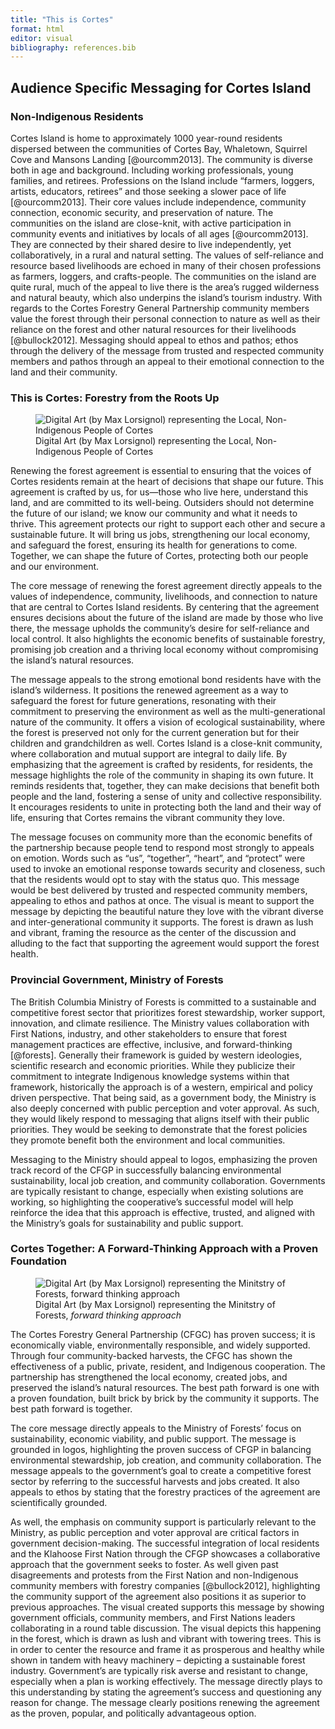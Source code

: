 ```yaml
---
title: "This is Cortes"
format: html
editor: visual
bibliography: references.bib
---
```


## Audience Specific Messaging for Cortes Island

### Non-Indigenous Residents

Cortes Island is home to approximately 1000 year-round residents dispersed between the communities of Cortes Bay, Whaletown, Squirrel Cove and Mansons Landing [@ourcomm2013]. The community is diverse both in age and background. Including working professionals, young families, and retirees. Professions on the Island include “farmers, loggers, artists, educators, retirees” and those seeking a slower pace of life [@ourcomm2013]. Their core values include independence, community connection, economic security, and preservation of nature. The communities on the island are close-knit, with active participation in community events and initiatives by locals of all ages [@ourcomm2013]. They are connected by their shared desire to live independently, yet collaboratively, in a rural and natural setting. The values of self-reliance and resource based livelihoods are echoed in many of their chosen professions as farmers, loggers, and crafts-people. The communities on the island are quite rural, much of the appeal to live there is the area’s rugged wilderness and natural beauty, which also underpins the island’s tourism industry. With regards to the Cortes Forestry General Partnership community members value the forest through their personal connection to nature as well as their reliance on the forest and other natural resources for their livelihoods [@bullock2012]. Messaging should appeal to ethos and pathos; ethos through the delivery of the message from trusted and respected community members and pathos through an appeal to their emotional connection to the land and their community.

### This is Cortes: Forestry from the Roots Up

![Digital Art (by Max Lorsignol) representing the Local, Non-Indigenous People of Cortes](images/cortes_image1.png)

Renewing the forest agreement is essential to ensuring that the voices of Cortes residents remain at the heart of decisions that shape our future. This agreement is crafted by us, for us—those who live here, understand this land, and are committed to its well-being. Outsiders should not determine the future of our island; we know our community and what it needs to thrive. This agreement protects our right to support each other and secure a sustainable future. It will bring us jobs, strengthening our local economy, and safeguard the forest, ensuring its health for generations to come. Together, we can shape the future of Cortes, protecting both our people and our environment.

The core message of renewing the forest agreement directly appeals to the values of independence, community, livelihoods, and connection to nature that are central to Cortes Island residents. By centering that the agreement ensures decisions about the future of the island are made by those who live there, the message upholds the community’s desire for self-reliance and local control. It also highlights the economic benefits of sustainable forestry, promising job creation and a thriving local economy without compromising the island's natural resources.

The message appeals to the strong emotional bond residents have with the island’s wilderness. It positions the renewed agreement as a way to safeguard the forest for future generations, resonating with their commitment to preserving the environment as well as the multi-generational nature of the community. It offers a vision of ecological sustainability, where the forest is preserved not only for the current generation but for their children and grandchildren as well. Cortes Island is a close-knit community, where collaboration and mutual support are integral to daily life. By emphasizing that the agreement is crafted by residents, for residents, the message highlights the role of the community in shaping its own future. It reminds residents that, together, they can make decisions that benefit both people and the land, fostering a sense of unity and collective responsibility. It encourages residents to unite in protecting both the land and their way of life, ensuring that Cortes remains the vibrant community they love.

The message focuses on community more than the economic benefits of the partnership because people tend to respond most strongly to appeals on emotion. Words such as “us”, “together”, “heart”, and “protect” were used to invoke an emotional response towards security and closeness, such that the residents would opt to stay with the status quo. This message would be best delivered by trusted and respected community members, appealing to ethos and pathos at once. The visual is meant to support the message by depicting the beautiful nature they love with the vibrant diverse and inter-generational community it supports. The forest is drawn as lush and vibrant, framing the resource as the center of the discussion and alluding to the fact that supporting the agreement would support the forest health.

### Provincial Government, Ministry of Forests

The British Columbia Ministry of Forests is committed to a sustainable and competitive forest sector that prioritizes forest stewardship, worker support, innovation, and climate resilience. The Ministry values collaboration with First Nations, industry, and other stakeholders to ensure that forest management practices are effective, inclusive, and forward-thinking [@forests]. Generally their framework is guided by western ideologies, scientific research and economic priorities. While they publicize their commitment to integrate Indigenous knowledge systems within that framework, historically the approach is of a western, empirical and policy driven perspective. That being said, as a government body, the Ministry is also deeply concerned with public perception and voter approval. As such, they would likely respond to messaging that aligns itself with their public priorities. They would be seeking to demonstrate that the forest policies they promote benefit both the environment and local communities.

Messaging to the Ministry should appeal to logos, emphasizing the proven track record of the CFGP in successfully balancing environmental sustainability, local job creation, and community collaboration. Governments are typically resistant to change, especially when existing solutions are working, so highlighting the cooperative’s successful model will help reinforce the idea that this approach is effective, trusted, and aligned with the Ministry's goals for sustainability and public support.

### Cortes Together: A Forward-Thinking Approach with a Proven Foundation

![Digital Art (by Max Lorsignol) representing the Minitstry of Forests, *forward thinking approach*](images/cortes_image2.png)

The Cortes Forestry General Partnership (CFGC) has proven success; it is economically viable, environmentally responsible, and widely supported. Through four community-backed harvests, the CFGC has shown the effectiveness of a public, private, resident, and Indigenous cooperation. The partnership has strengthened the local economy, created jobs, and preserved the island's natural resources. The best path forward is one with a proven foundation, built brick by brick by the community it supports. The best path forward is together.

The core message directly appeals to the Ministry of Forests' focus on sustainability, economic viability, and public support. The message is grounded in logos, highlighting the proven success of CFGP in balancing environmental stewardship, job creation, and community collaboration. The message appeals to the government's goal to create a competitive forest sector by referring to the successful harvests and jobs created. It also appeals to ethos by stating that the forestry practices of the agreement are scientifically grounded.

As well, the emphasis on community support is particularly relevant to the Ministry, as public perception and voter approval are critical factors in government decision-making. The successful integration of local residents and the Klahoose First Nation through the CFGP showcases a collaborative approach that the government seeks to foster. As well given past disagreements and protests from the First Nation and non-Indigenous community members with forestry companies [@bullock2012], highlighting the community support of the agreement also positions it as superior to previous approaches. The visual created supports this message by showing government officials, community members, and First Nations leaders collaborating in a round table discussion. The visual depicts this happening in the forest, which is drawn as lush and vibrant with towering trees. This is in order to center the resource and frame it as prosperous and healthy while shown in tandem with heavy machinery – depicting a sustainable forest industry. Government’s are typically risk averse and resistant to change, especially when a plan is working effectively. The message directly plays to this understanding by stating the agreement's success and questioning any reason for change. The message clearly positions renewing the agreement as the proven, popular, and politically advantageous option.
